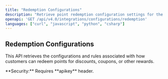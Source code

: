 ```yaml
---
title: "Redemption Configurations"
description: "Retrieve point redemption configuration settings for the loyalty program."
openapi: 'GET /api/v4.0/integrations/configurations/redemption'
languages: ["curl", "javascript", "python", "csharp"]
---
```


## Redemption Configurations

This API retrieves the configurations and rules associated with how customers can redeem points for discounts, coupons, or other rewards.

<Info>
**Security:** Requires **apikey** header.
</Info>
